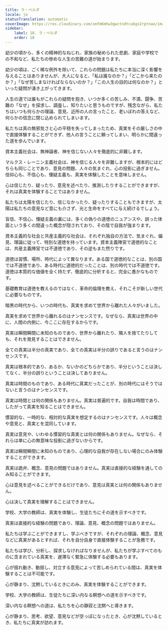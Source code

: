 ```yaml
---
title: ラ・ベルダ
locale: ja
statusTranslation: automatic
coverImage: https://res.cloudinary.com/xmfm6mhw3gwctndtcubgx2rptnae/image/upload/v1740337243/small_cover_educacion_fundamental_a051170f1c.webp
sidebar:
    label: 18. ラ・ベルダ
    order: 18
---
```

幼少の頃から、多くの精神的なねじれ、家族の秘められた悲劇、家庭や学校での不和など、私たちの惨めな人生の苦難の道が始まります。

幼少の頃は、ごく稀な例外を除いて、これらの問題は私たちに本当に深く影響を与えることはありませんが、大人になると、「私は誰なのか？」「どこから来たのか？」「なぜ苦しまなければならないのか？」「この人生の目的は何なのか？」といった疑問が湧き上がってきます。

人生の道では誰もがこれらの疑問を抱き、いつか多くの苦しみ、不満、闘争、苦難の「なぜ」を探求し、調査し、知りたいと思うものですが、残念ながら、私たちはいつも何らかの理論、意見、近所の人の言ったこと、老いぼれの答えなど、何らかの信念に閉じ込められてしまいます。

私たちは真の無邪気さと心の平穏を失ってしまったため、真実をその厳しさの中で直接体験することができず、他人の言うことに頼ってしまい、明らかに間違った道を歩んでいます。

資本主義社会は、無神論者、神を信じない人々を徹底的に非難します。

マルクス・レーニン主義社会は、神を信じる人々を非難しますが、根本的にはどちらも同じことであり、意見の問題、人々の気まぐれ、心の投影に過ぎません。信仰心も、不信心も、懐疑主義も、真実を体験したことを意味しません。

心は信じたり、疑ったり、意見を述べたり、推測したりすることができますが、それは真実を体験することではありません。

私たちは太陽を信じたり、信じなかったり、疑ったりすることもできますが、太陽は私たちの意見など意にも介さず、光と生命をすべてに与え続けるでしょう。

盲信、不信心、懐疑主義の裏には、多くの偽りの道徳のニュアンスや、誤った体面という多くの間違った概念が隠されており、その陰で自我が強まります。

資本主義的な社会と共産主義的な社会は、それぞれ独自の方法で、気まぐれ、偏見、理論に従って、特別な道徳を持っています。資本主義陣営で道徳的なことは、共産主義陣営では不道徳であり、その逆もまた然りです。

道徳は習慣、場所、時代によって異なります。ある国で道徳的なことは、別の国では不道徳であり、ある時代に道徳的だったことは、別の時代では不道徳です。道徳は本質的な価値を全く持たず、徹底的に分析すると、完全に愚かなものです。

基礎教育は道徳を教えるのではなく、革命的倫理を教え、それこそが新しい世代に必要なものです。

暗黒の時代から、いつの時代も、真実を求めて世界から離れた人々がいました。

真実を求めて世界から離れるのはナンセンスです。なぜなら、真実は世界の中に、人間の内側に、今ここに存在するからです。

真実は瞬間瞬間に未知のものであり、世界から離れたり、隣人を捨てたりしても、それを発見することはできません。

全ての真実は半分の真実であり、全ての真実は半分の誤りであると言うのはナンセンスです。

真実は根本的であり、あるか、ないかのどちらかであり、半分ということは決してなく、半分の誤りということは決してありません。

真実は時間のものであり、ある時代に真実だったことが、別の時代にはそうではないと言うのはナンセンスです。

真実は時間とは何の関係もありません。真実は普遍的です。自我は時間であり、したがって真実を知ることはできません。

慣習的な、一時的な、相対的な真実を想定するのはナンセンスです。人々は概念や意見と、真実とを混同しています。

真実は意見や、いわゆる慣習的な真実とは何の関係もありません。なぜなら、それらは単に心の無意味な投影に過ぎないからです。

真実は瞬間瞬間に未知のものであり、心理的な自我が存在しない場合にのみ体験することができます。

真実は詭弁、概念、意見の問題ではありません。真実は直接的な経験を通してのみ知ることができます。

心は意見を述べることができるだけであり、意見は真実とは何の関係もありません。

心は決して真実を理解することはできません。

学校、大学の教師は、真実を体験し、生徒たちにその道を示すべきです。

真実は直接的な経験の問題であり、理論、意見、概念の問題ではありません。

私たちは学ぶことができますし、学ぶべきですが、それぞれの理論、概念、意見などに真実があるとすれば、それを自分自身で直接体験することが急務です。

私たちは学び、分析し、探求しなければなりませんが、私たちが学ぶすべてのものに含まれている真実を、遅滞なく緊急に体験する必要もあります。

心が揺れ動き、動揺し、対立する意見によって苦しめられている間は、真実を体験することは不可能です。

心が静まり、沈黙しているときにのみ、真実を体験することができます。

学校、大学の教師は、生徒たちに深い内なる瞑想への道を示すべきです。

深い内なる瞑想への道は、私たちを心の静寂と沈黙へと導きます。

心が静まり、思考、欲望、意見などが空っぽになったとき、心が沈黙しているとき、私たちに真実が訪れます。
